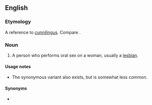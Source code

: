 ==English==

===Etymology===
A reference to [[cunnilingus]]. Compare {{m|en|does the carpet match the drapes}}.

===Noun===
{{en-noun|head=[[carpet]] [[muncher]]}}

# {{lb|en|vulgar|slang|offensive}} A person who performs oral sex on a woman, usually a [[lesbian]].

====Usage notes====
* The synonymous variant {{m|en|rug muncher}} also exists, but is somewhat less common.

====Synonyms====
* {{l|en|cunnilinguist}}
